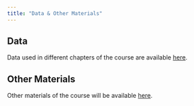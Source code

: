 ```yaml
---
title: "Data & Other Materials"
---
```


## Data
Data used in different chapters of the course are available [here](https://saluki-my.sharepoint.com/:f:/g/personal/mdshariful_islam_siu_edu/EuCMsHGrmL5FudfCysZh3KcBnkopvKuro6u8vIXFqk7PKg?e=stQzEn).


## Other Materials 

Other materials of the course will be available [here](https://saluki-my.sharepoint.com/:f:/g/personal/mdshariful_islam_siu_edu/EqW55BH1ywZHpyh0bIkmW9kBS6yW-N14r6ufc8xizO5jLQ?e=DKINXn).